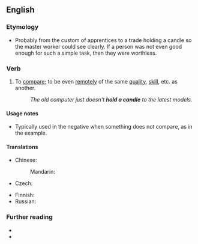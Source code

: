 ==English==

===Etymology===
* Probably from the custom of apprentices to a trade holding a candle so the master worker could see clearly. If a person was not even good enough for such a simple task, then they were worthless.

===Verb===
{{en-verb|holds a candle|holding a candle|held a candle}}

# {{lb|en|idiomatic}} To [[compare]]; to be even [[remote]]ly of the same [[quality]], [[skill]], etc. as another.
#: ''The old computer just doesn't '''hold a candle''' to the latest models.''

====Usage notes====
* Typically used in the negative when something does not compare, as in the example.

====Translations====
{{trans-top|be even remotely of the same quality}}
* Chinese:
*: Mandarin: {{t|cmn|望其项背|sc=Hani}}
* Czech: {{t|cs|sahat po kotníky}}
{{trans-mid}}
* Finnish: {{t+|fi|pärjätä}}
* Russian: {{t+|ru|в подмётки не годи́ться}} {{qualifier|not (even) suitable for soles}}
{{trans-bottom}}

===Further reading===
* {{R:MWO|hold}}
* {{R:MacMillan|not-hold-a-candle-to}}
